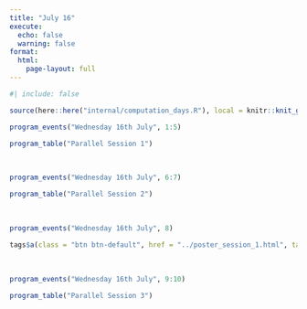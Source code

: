 ```yaml
---
title: "July 16"
execute: 
  echo: false
  warning: false
format: 
  html:
    page-layout: full
---
```


```r
#| include: false

source(here::here("internal/computation_days.R"), local = knitr::knit_global())
```

```r
program_events("Wednesday 16th July", 1:5)
```

```r
program_table("Parallel Session 1")
```

<br>

```r
program_events("Wednesday 16th July", 6:7)
```

```r
program_table("Parallel Session 2")
```

<br>

```r
program_events("Wednesday 16th July", 8)
```

```r
tags$a(class = "btn btn-default", href = "../poster_session_1.html", target = "_blank", "List and Abstracts")
```

<br>

```r
program_events("Wednesday 16th July", 9:10)
```

```r
program_table("Parallel Session 3")
```


